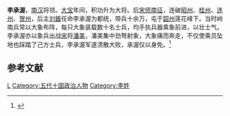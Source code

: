 '''李承渥'''，[[南汉|南汉]]将领。[[大宝_(刘鋹)|大宝]]年间，积功升为大将。后[[宋灭南汉之战|宋师南征]]，连破[[昭州|昭州]]、[[桂州|桂州]]、[[连州|连州]]、[[贺州|贺州]]，后主[[刘鋹|刘鋹]]任命李承渥为都统，带兵十余万，屯于[[韶州|韶州]]莲花峰下。当时岭南兵常以大象布阵，每只大象装载数十名士兵，均手执兵器乘象前进，以壮士气。李承渥亦以象兵出战[[宋朝|宋]]将[[潘美|潘美]]，潘美集中劲弩射象，大象痛而奔走，不仅使乘员坠地也踩踏了己方士兵，李承渥军遂溃散大败，承渥仅以身免。<ref name="吴任臣">{{cite book | title=十国春秋 卷六十五 南汉八 | publisher=中华书局 | author=吴任臣 | year=2010 | location=北京 | pages=914 | isbn=9787101075731}}</ref>

==参考文献==
{{reflist}}
{{五代十国人物小作品}}
[[Category:南汉官员|L]]
[[Category:五代十国政治人物|Category:五代十国政治人物]]
[[Category:李姓|Category:李姓]]